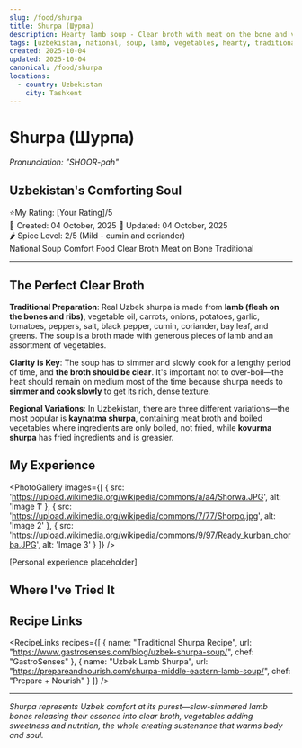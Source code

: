 ```yaml
---
slug: /food/shurpa
title: Shurpa (Шурпа)
description: Hearty lamb soup - Clear broth with meat on the bone and vegetables, Uzbekistan's comfort food
tags: [uzbekistan, national, soup, lamb, vegetables, hearty, traditional, clear-broth, bones]
created: 2025-10-04
updated: 2025-10-04
canonical: /food/shurpa
locations:
  - country: Uzbekistan
    city: Tashkent
---
```



# Shurpa (Шурпа)
*Pronunciation: "SHOOR-pah"*

## Uzbekistan's Comforting Soul

<div className="food-rating">
  <span className="star">⭐</span>My Rating: [Your Rating]/5
</div>

<div className="food-metadata">
  <span className="food-date">📅 Created: 04 October, 2025</span>
  <span className="food-date">🔄 Updated: 04 October, 2025</span>
</div>

<div className="spice-level">
  🌶️ Spice Level: 2/5 (Mild - cumin and coriander)
</div>

<div className="food-tags">
  <span className="food-tag">National Soup</span>
  <span className="food-tag">Comfort Food</span>
  <span className="food-tag">Clear Broth</span>
  <span className="food-tag">Meat on Bone</span>
  <span className="food-tag">Traditional</span>
</div>

---

## The Perfect Clear Broth

**Traditional Preparation**: Real Uzbek shurpa is made from **lamb (flesh on the bones and ribs)**, vegetable oil, carrots, onions, potatoes, garlic, tomatoes, peppers, salt, black pepper, cumin, coriander, bay leaf, and greens. The soup is a broth made with generous pieces of lamb and an assortment of vegetables.

**Clarity is Key**: The soup has to simmer and slowly cook for a lengthy period of time, and **the broth should be clear**. It's important not to over-boil—the heat should remain on medium most of the time because shurpa needs to **simmer and cook slowly** to get its rich, dense texture.

**Regional Variations**: In Uzbekistan, there are three different variations—the most popular is **kaynatma shurpa**, containing meat broth and boiled vegetables where ingredients are only boiled, not fried, while **kovurma shurpa** has fried ingredients and is greasier.

## My Experience

<PhotoGallery
  images={[
    { src: 'https://upload.wikimedia.org/wikipedia/commons/a/a4/Shorwa.JPG', alt: 'Image 1' },
    { src: 'https://upload.wikimedia.org/wikipedia/commons/7/77/Shorpo.jpg', alt: 'Image 2' },
    { src: 'https://upload.wikimedia.org/wikipedia/commons/9/97/Ready_kurban_chorba.JPG', alt: 'Image 3' }
  ]}
/>

[Personal experience placeholder]

## Where I've Tried It

<MapEmbed location="Tashkent, Uzbekistan" description="From family tables to chaikhanas across Uzbekistan" />

## Recipe Links

<RecipeLinks
  recipes={[
    {
      name: "Traditional Shurpa Recipe",
      url: "https://www.gastrosenses.com/blog/uzbek-shurpa-soup/",
      chef: "GastroSenses"
    },
    {
      name: "Uzbek Lamb Shurpa",
      url: "https://prepareandnourish.com/shurpa-middle-eastern-lamb-soup/",
      chef: "Prepare + Nourish"
    }
  ]}
/>

---

*Shurpa represents Uzbek comfort at its purest—slow-simmered lamb bones releasing their essence into clear broth, vegetables adding sweetness and nutrition, the whole creating sustenance that warms body and soul.*
